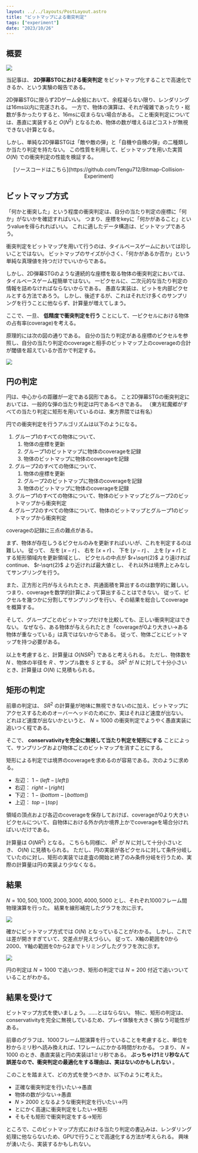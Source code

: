 ```yaml
---
layout: ../../layouts/PostLayout.astro
title: "ビットマップによる衝突判定"
tags: ["experiment"]
date: "2023/10/26"
---
```


## 概要

<Image src="https://img.skdassoc.work/posts/bitmap-collision/01.gif" caption="矩形の判定でのシミュレーション" />

当記事は、 __2D弾幕STGにおける衝突判定__ をビットマップ化することで高速化できるか、という実験の報告である。

2D弾幕STGに限らず2Dゲーム全般において、余程凝らない限り、レンダリングは16ms以内に完遂される。
一方で、物体の演算は、それが複雑であったり・総数が多かったりすると、16msに収まらない場合がある。
こと衝突判定については、愚直に実装すると $O(N^2)$ となるため、物体の数が増えるほどコストが無視できない計算となる。

しかし、単純な2D弾幕STGは「敵や敵の弾」と「自機や自機の弾」の二種類しか当たり判定を持たない。
この性質を利用して、ビットマップを用いた実質 $O(N)$ での衝突判定の性能を検証する。

<div style="text-align: center;">
[ソースコードはこちら](https://github.com/Tengu712/Bitmap-Collision-Experiment)
</div>


## ビットマップ方式

「何かと衝突した」という程度の衝突判定は、自分の当たり判定の座標に「何か」がないかを確認すればいい。
つまり、座標をkeyに「何かがあること」というvalueを得られればいい。
これに適したデータ構造は、ビットマップであろう。

衝突判定をビットマップを用いて行うのは、タイルベースゲームにおいては珍しいことではない。
ビットマップのサイズが小さく、「何かがあるか否か」という単純な真理値を持つだけでいいからである。

しかし、2D弾幕STGのような連続的な座標を取る物体の衝突判定においては、タイルベースゲーム程簡単ではない。
一ピクセルに、二次元的な当たり判定の情報を詰めなければならないからである。
愚直な実装は、ビットを内部ピクセルとする方法であろう。
しかし、後述するが、これはそれだけ多くのサンプリングを行うことに他ならず、計算量が増えてしまう。

ここで、一旦、 __低精度で衝突判定を行う__ ことにして、一ピクセルにおける物体の占有率(coverage)を考える。

原理的には次の図の通りである。
自分の当たり判定がある座標のピクセルを参照し、自分の当たり判定のcoverageと相手のビットマップ上のcoverageの合計が閾値を超えているか否かで判定する。

<Image src="https://img.skdassoc.work/posts/bitmap-collision/02.png" caption="coverageを用いる衝突判定の原理" />



## 円の判定

円は、中心からの距離が一定である図形である。
こと2D弾幕STGの衝突判定においては、一般的な弾の当たり判定は円であるべきである。
（東方紅魔郷がすべての当たり判定に矩形を用いているのは、東方界隈では有名）

円での衝突判定を行うアルゴリズムは以下のようになる。

1. グループ1のすべての物体について、
    1. 物体の座標を更新
    1. グループ1のビットマップに物体のcoverageを記録
    1. 物体のビットマップに物体のcoverageを記録
1. グループ2のすべての物体について、
    1. 物体の座標を更新
    1. グループ2のビットマップに物体のcoverageを記録
    1. 物体のビットマップに物体のcoverageを記録
1. グループ1のすべての物体について、物体のビットマップとグループ2のビットマップから衝突判定
1. グループ2のすべての物体について、物体のビットマップとグループ1のビットマップから衝突判定

coverageの記録に三点の難点がある。

まず、物体が存在しうるピクセルのみを更新すればいいが、これを判定するのは難しい。
従って、
左を $\lfloor x-r \rfloor$ 、
右を $\lceil x+r \rceil$ 、
下を $\lfloor y-r \rfloor$ 、
上を $\lceil y+r \rceil$ 
とする矩形領域内を更新領域とし、
ピクセルの中点が
 $r+\sqrt{2}$ より遠ければcontinue、
 $r-\sqrt{2}$ より近ければ最大値とし、
それ以外は境界上とみなしてサンプリングを行う。

また、正方形と円が与えられたとき、共通面積を算出するのは数学的に難しい。
つまり、coverageを数学的計算によって算出することはできない。
従って、ピクセルを幾つかに分割してサンプリングを行い、その結果を総合してcoverageを概算する。

そして、グループごとのビットマップだけを比較しても、正しい衝突判定はできない。
なぜなら、ある物体が与えられたとき「coverageが0より大きい→ある物体が重なっている」は真ではないからである。
従って、物体ごとにビットマップを持つ必要がある。

以上を考慮すると、計算量は $O(NSR^2)$ であると考えられる。
ただし、物体数を $N$ 、物体の半径を $R$ 、サンプル数を $S$ とする。
 $SR^2$ が $N$ に対して十分小さいとき、計算量は $O(N)$ に見積もられる。



## 矩形の判定

前章の判定は、 $SR^2$ の計算量が地味に無視できないのに加え、ビットマップにアクセスするためのオーバーヘッドのためにか、実はそれほど速度が出ない。
どれほど速度が出ないかというと、 $N=1000$ の衝突判定でようやく愚直実装に追いつく程である。

そこで、 __conservativityを完全に無視して当たり判定を矩形にする__ ことによって、サンプリングおよび物体ごとのビットマップを消すことにする。

矩形による判定では境界のcoverageを求めるのが容易である。次のように求める。

- 左辺： $1-(left-\lfloor left \rfloor)$ 
- 右辺： $right-\lfloor right \rfloor$ 
- 下辺： $1-(bottom-\lfloor bottom \rfloor)$ 
- 上辺： $top-\lfloor top \rfloor$ 

領域の頂点および各辺のcoverageを保存しておけば、coverageが0より大きいピクセルについて、自物体における外か内か境界上かでcoverageを場合分ければいいだけである。

計算量は $O(NR^2)$ となる。
こちらも同様に、 $R^2$ が $N$ に対して十分小さいとき、 $O(N)$ に見積もられる。
ただし、円の実装が各ピクセルに対して条件分岐していたのに対し、矩形の実装では走査の開始と終了のみ条件分岐を行うため、実際の計算量は円の実装より少なくなる。



## 結果

 $N=100, 500, 1000, 2000, 3000, 4000, 5000$ とし、それぞれ1000フレーム間物理演算を行った。
結果を線形補完したグラフを次に示す。

<Image src="https://img.skdassoc.work/posts/bitmap-collision/03.png" caption="結果(全体)" />

確かにビットマップ方式では $O(N)$ となっていることがわかる。
しかし、これでは差が開きすぎていて、交差点が見えづらい。
従って、X軸の範囲を0から2000、Y軸の範囲を0から2までトリミングしたグラフを次に示す。

<Image src="https://img.skdassoc.work/posts/bitmap-collision/04.png" caption="結果(部分)" />

円の判定は $N=1000$ で追いつき、矩形の判定では $N=200$ 付近で追いついていることがわかる。



## 結果を受けて

ビットマップ方式を使いましょう。……とはならない。
特に、矩形の判定は、conservativityを完全に無視しているため、プレイ体験を大きく損なう可能性がある。

前章のグラフは、1000フレーム間演算を行っていることを考慮すると、単位を秒からミリ秒へ読み換えれば、1フレームにかかる時間がわかる。
つまり、 $N=1000$ のとき、愚直実装と円の実装は1ミリ秒である。
__ぶっちゃけ1ミリ秒なんて誤差なので、衝突判定の最適化をする理由は、実はないのかもしれない__ 。

このことを踏まえて、どの方式を使うべきか、以下のように考えた。

- 正確な衝突判定を行いたい→愚直
- 物体の数が少ない→愚直
-  $N>2000$ となるような衝突判定を行いたい→円
- とにかく高速に衝突判定をしたい→矩形
- そもそも矩形で衝突判定をする→矩形

ところで、このビットマップ方式における当たり判定の書込みは、レンダリング処理に他ならないため、GPUで行うことで高速化する方法が考えられる。
興味が湧いたら、実装するかもしれない。
